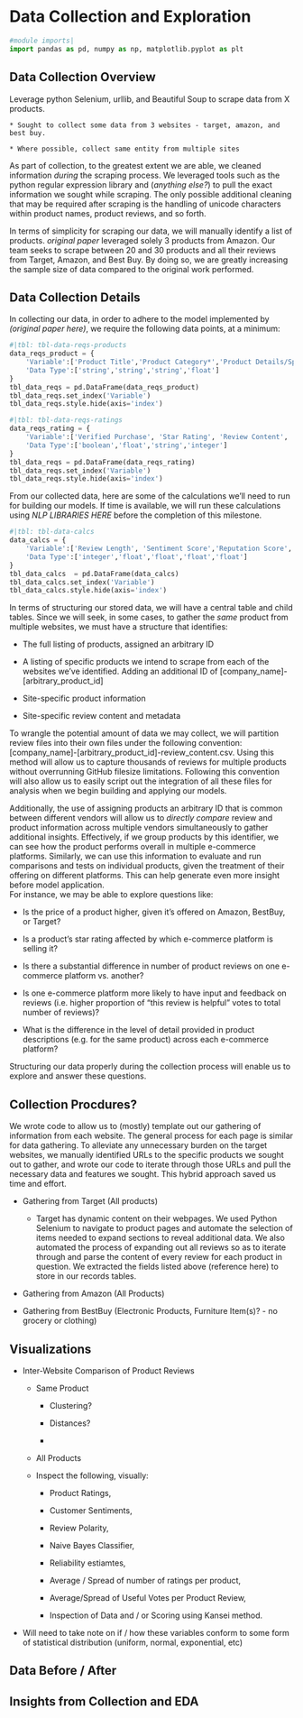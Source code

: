 # Data Collection and Exploration {#sec-data}

```{python}
#module imports|
import pandas as pd, numpy as np, matplotlib.pyplot as plt
```

## Data Collection Overview

Leverage python Selenium, urllib, and Beautiful Soup to scrape data from X products.

    * Sought to collect some data from 3 websites - target, amazon, and best buy.

    * Where possible, collect same entity from multiple sites

As part of collection, to the greatest extent we are able, we cleaned information *during* the scraping process.  We leveraged tools such as the python regular expression library and (*anything else?*) to pull the exact information we sought while scraping.  The only possible additional cleaning that may be required after scraping is the handling of unicode characters within product names, product reviews, and so forth.

In terms of simplicity for scraping our data, we will manually identify a list of products.  *original paper* leveraged solely 3 products from Amazon.  Our team seeks to scrape between 20 and 30 products and all their reviews from Target, Amazon, and Best Buy.  By doing so, we are greatly increasing the sample size of data compared to the original work performed.

## Data Collection Details

In collecting our data, in order to adhere to the model implemented by *(original paper here)*, we require the following data points, at a minimum:

```{python dataReqsProducts}
#|tbl: tbl-data-reqs-products
data_reqs_product = {
    'Variable':['Product Title','Product Category*','Product Details/Specs', 'Product Cost'],
    'Data Type':['string','string','string','float']
}
tbl_data_reqs = pd.DataFrame(data_reqs_product)
tbl_data_reqs.set_index('Variable')
tbl_data_reqs.style.hide(axis='index')
```

```{python dataReqsRatings}
#|tbl: tbl-data-reqs-ratings
data_reqs_rating = {
    'Variable':['Verified Purchase', 'Star Rating', 'Review Content', 'Useful Votes'],
    'Data Type':['boolean','float','string','integer']
}
tbl_data_reqs = pd.DataFrame(data_reqs_rating)
tbl_data_reqs.set_index('Variable')
tbl_data_reqs.style.hide(axis='index')
```


From our collected data, here are some of the calculations we'll need to run for building our models.  If time is available, we will run these calculations using *NLP LIBRARIES HERE* before the completion of this milestone.

```{python dataCalcs}
#|tbl: tbl-data-calcs
data_calcs = {
    'Variable':['Review Length', 'Sentiment Score','Reputation Score','Product Type Score','Polarity Score'],
    'Data Type':['integer','float','float','float','float']
}
tbl_data_calcs  = pd.DataFrame(data_calcs)
tbl_data_calcs.set_index('Variable')
tbl_data_calcs.style.hide(axis='index')
```

In terms of structuring our stored data, we will have a central table and child tables.  Since we will seek, in some cases, to gather the *same* product from multiple websites, we must have a structure that identifies:

* The full listing of products, assigned an arbitrary ID

* A listing of specific products we intend to scrape from each of the websites we've identified.  Adding an additional ID of \[company_name\]-\[arbitrary_product_id\]

* Site-specific product information

* Site-specific review content and metadata

To wrangle the potential amount of data we may collect, we will partition review files into their own files under the following convention:  \[company_name\]-\[arbitrary_product_id\]-review_content.csv.  Using this method will allow us to capture thousands of reviews for multiple products without overrunning GitHub filesize limitations.  Following this convention will also allow us to easily script out the integration of all these files for analysis when we begin building and applying our models.

Additionally, the use of assigning products an arbitrary ID that is common between different vendors will allow us to *directly compare* review and product information across multiple vendors simultaneously to gather additional insights.  Effectively, if we group products by this identifier, we can see how the product performs overall in multiple e-commerce platforms.  Similarly, we can use this information to evaluate and run comparisons and tests on individual products, given the treatment of their offering on different platforms.  This can help generate even more insight before model application.  
For instance, we may be able to explore questions like:

* Is the price of a product higher, given it's offered on Amazon, BestBuy, or Target?

* Is a product's star rating affected by which e-commerce platform is selling it?

* Is there a substantial difference in number of product reviews on one e-commerce platform vs. another?

* Is one e-commerce platform more likely to have input and feedback on reviews (i.e. higher proportion of "this review is helpful" votes to total number of reviews)?

* What is the difference in the level of detail provided in product descriptions (e.g. for the same product) across each e-commerce platform?

Structuring our data properly during the collection process will enable us to explore and answer these questions.

<!--This should contain a listing of all products we research.  

    * We may research the same product from each website.  If we do, we'll need to build a linking table.  It should contain the record ID from the main table, and the ID from the website table (i.e. URL or some other identifier)

    * This table should have a relationship to, possibly a table that exists for each website, or to a single file in which we store all product results.

    * Having this structure could allow us to see if/how product reviews differ between websites (or if a website tends to have a bias towards better or worse reviews)

To classify products...we need metadata of the product itself.  We are seeking to use the following products, and for each, we'll collect the following data:

* Original Products: (update to table later)

    * Video Games (rating I.e. pg, pg-13, R, but from MSRB ratings).

    * Digital/Physical Music (duration, music style / genre, others?)

    * Grocery Products (calories per serving, special markers [gluten-free, fat-free, vegan], )  - *potential hypothesis that grocery products with special markings may be more experience-based than search-based.*-->

<!-- 

    a. Original products from (paper): Digital Music, Video Game, and Grocery Item

    b. Additional products (Amazon and Target): Furniture Items, Clothing Items, Home Appliances, Books, Cosmetics, Cleaning supplies

    c. Additional Proucts (Amazon, Target, BestBuy): Electronics

    d. Verify goodness of fit of original model

Additional Products

* Clothing - likely a mixed product, potentially ranging from search-based for plain t-shirts to experience-based for high fashion products

    * material? -->

## Collection Procdures?

We wrote code to allow us to (mostly) template out our gathering of information from each website.  The general process for each page is similar for data gathering.  To alleviate any unnecessary burden on the target websites, we manually identified URLs to the specific products we sought out to gather, and wrote our code to iterate through those URLs and pull the necessary data and features we sought.  This hybrid approach saved us time and effort.

* Gathering from Target (All products)

    * Target has dynamic content on their webpages.  We used Python Selenium to navigate to product pages and automate the selection of items needed to expand sections to reveal additional data.  We also automated the process of expanding out all reviews so as to iterate through and parse the content of every review for each product in question.  We extracted the fields listed above (reference here) to store in our records tables.

* Gathering from Amazon (All Products)

* Gathering from BestBuy (Electronic Products, Furniture Item(s)? - no grocery or clothing)

## Visualizations

* Inter-Website Comparison of Product Reviews

    * Same Product 

        * Clustering? 

        * Distances?

        * 

    * All Products

    * Inspect the following, visually: 
    
        * Product Ratings, 
        
        * Customer Sentiments, 
        
        * Review Polarity, 
        
        * Naive Bayes Classifier, 
        
        * Reliability estiamtes, 
        
        * Average / Spread of number of ratings per product, 
        
        * Average/Spread of Useful Votes per Product Review, 
        
        * Inspection of Data and / or Scoring using Kansei method.

* Will need to take note on if / how these variables conform to some form of statistical distribution (uniform, normal, exponential, etc)

## Data Before / After

## Insights from Collection and EDA 

